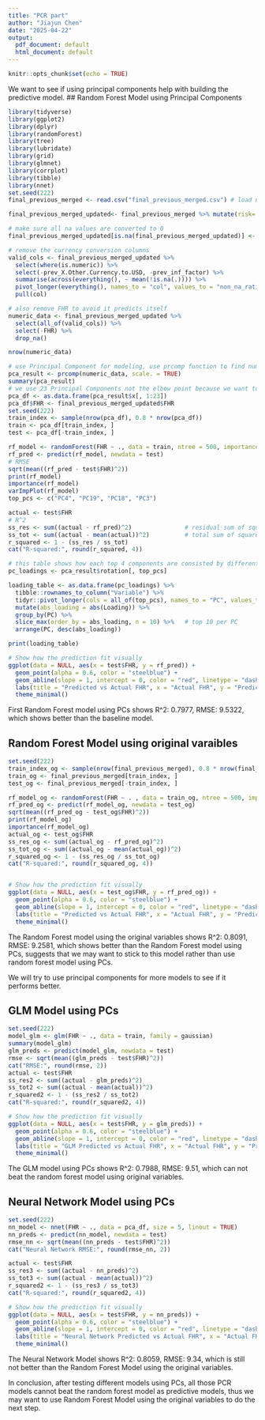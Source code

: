 ---
title: "PCR part"
author: "Jiajun Chen"
date: "2025-04-22"
output:
  pdf_document: default
  html_document: default
---

```{r setup, include=FALSE}
knitr::opts_chunk$set(echo = TRUE)
```
We want to see if using principal components help with building the predictive model.
## Random Forest Model using Principal Components
```{r}
library(tidyverse)
library(ggplot2)
library(dplyr)
library(randomForest)
library(tree)
library(lubridate)
library(grid)
library(glmnet)
library(corrplot)
library(tibble)
library(nnet)
set.seed(222)
final_previous_merged <- read.csv("final_previous_merged.csv") # load new dataset

final_previous_merged_updated<- final_previous_merged %>% mutate(risk= ifelse(FHR >= 80, "very low risk", ifelse(FHR >= 60, "low risk", ifelse(FHR>= 40, "medium risk", ifelse(FHR>=20, "high risk", "very high risk")))))

# make sure all na values are converted to 0
final_previous_merged_updated[is.na(final_previous_merged_updated)] <- 0

# remove the currency conversion columns
valid_cols <- final_previous_merged_updated %>%
  select(where(is.numeric)) %>%
  select(-prev_X.Other.Currency.to.USD, -prev_inf_factor) %>%
  summarise(across(everything(), ~ mean(!is.na(.)))) %>%
  pivot_longer(everything(), names_to = "col", values_to = "non_na_ratio") %>%
  pull(col)

# also remove FHR to avoid it predicts itself
numeric_data <- final_previous_merged_updated %>%
  select(all_of(valid_cols)) %>%
  select(-FHR) %>%
  drop_na()

nrow(numeric_data)

# use Principal Component for modeling, use prcomp function to find number of PCs being used
pca_result <- prcomp(numeric_data, scale. = TRUE)
summary(pca_result)
# we use 23 Principal Components not the elbow point because we want to maximize the accuracy 
pca_df <- as.data.frame(pca_result$x[, 1:23])
pca_df$FHR <- final_previous_merged_updated$FHR
set.seed(222)
train_index <- sample(nrow(pca_df), 0.8 * nrow(pca_df))
train <- pca_df[train_index, ]
test <- pca_df[-train_index, ]

rf_model <- randomForest(FHR ~ ., data = train, ntree = 500, importance = TRUE)
rf_pred <- predict(rf_model, newdata = test)
# RMSE
sqrt(mean((rf_pred - test$FHR)^2))
print(rf_model)
importance(rf_model)
varImpPlot(rf_model)
top_pcs <- c("PC4", "PC19", "PC18", "PC3")

actual <- test$FHR
# R^2
ss_res <- sum((actual - rf_pred)^2)               # residual sum of squares
ss_tot <- sum((actual - mean(actual))^2)          # total sum of squares
r_squared <- 1 - (ss_res / ss_tot)
cat("R-squared:", round(r_squared, 4))

# this table shows how each top 4 components are consisted by different variables
pc_loadings <- pca_result$rotation[, top_pcs]

loading_table <- as.data.frame(pc_loadings) %>%
  tibble::rownames_to_column("Variable") %>%
  tidyr::pivot_longer(cols = all_of(top_pcs), names_to = "PC", values_to = "Loading") %>%
  mutate(abs_loading = abs(Loading)) %>%
  group_by(PC) %>%
  slice_max(order_by = abs_loading, n = 10) %>%   # top 10 per PC
  arrange(PC, desc(abs_loading))

print(loading_table)

# Show how the prediction fit visually
ggplot(data = NULL, aes(x = test$FHR, y = rf_pred)) +
  geom_point(alpha = 0.6, color = "steelblue") +
  geom_abline(slope = 1, intercept = 0, color = "red", linetype = "dashed") +
  labs(title = "Predicted vs Actual FHR", x = "Actual FHR", y = "Predicted FHR") +
  theme_minimal()
```
First Random Forest model using PCs shows R^2: 0.7977, RMSE: 9.5322, which shows better
than the baseline model.

## Random Forest Model using original varaibles
```{r}
set.seed(222)
train_index_og <- sample(nrow(final_previous_merged), 0.8 * nrow(final_previous_merged))
train_og <- final_previous_merged[train_index, ]
test_og <- final_previous_merged[-train_index, ]

rf_model_og <- randomForest(FHR ~ . , data = train_og, ntree = 500, importance = TRUE )
rf_pred_og <- predict(rf_model_og, newdata = test_og)
sqrt(mean((rf_pred_og - test_og$FHR)^2))
print(rf_model_og)
importance(rf_model_og)
actual_og <- test_og$FHR
ss_res_og <- sum((actual_og - rf_pred_og)^2)
ss_tot_og <- sum((actual_og - mean(actual_og))^2)
r_squared_og <- 1 - (ss_res_og / ss_tot_og)
cat("R-squared:", round(r_squared_og, 4))


# Show how the prediction fit visually
ggplot(data = NULL, aes(x = test_og$FHR, y = rf_pred_og)) +
  geom_point(alpha = 0.6, color = "steelblue") +
  geom_abline(slope = 1, intercept = 0, color = "red", linetype = "dashed") +
  labs(title = "Predicted vs Actual FHR", x = "Actual FHR", y = "Predicted FHR") +
  theme_minimal()
```
The Random Forest model using the original variables shows R^2: 0.8091, RMSE: 9.2581, which shows better than the Random Forest model using PCs, suggests that we may want to stick to this model
rather than use random forest model using PCs.

We will try to use principal components for more models to see if it performs better.

## GLM Model using PCs
```{r}
set.seed(222)
model_glm <- glm(FHR ~ ., data = train, family = gaussian)
summary(model_glm)
glm_preds <- predict(model_glm, newdata = test)
rmse <- sqrt(mean((glm_preds - test$FHR)^2))
cat("RMSE:", round(rmse, 2))
actual <- test$FHR
ss_res2 <- sum((actual - glm_preds)^2)
ss_tot2 <- sum((actual - mean(actual))^2)
r_squared2 <- 1 - (ss_res2 / ss_tot2)
cat("R-squared:", round(r_squared2, 4))

# Show how the prediction fit visually
ggplot(data = NULL, aes(x = test$FHR, y = glm_preds)) +
  geom_point(alpha = 0.6, color = "steelblue") +
  geom_abline(slope = 1, intercept = 0, color = "red", linetype = "dashed") +
  labs(title = "GLM Predicted vs Actual FHR", x = "Actual FHR", y = "Predicted FHR") +
  theme_minimal()

```
The GLM model using PCs shows R^2: 0.7988, RMSE: 9.51, which can not beat the random
forest model using original variables.

## Neural Network Model using PCs

```{r}
set.seed(222)
nn_model <- nnet(FHR ~ ., data = pca_df, size = 5, linout = TRUE)
nn_preds <- predict(nn_model, newdata = test)
rmse_nn <- sqrt(mean((nn_preds - test$FHR)^2))
cat("Neural Network RMSE:", round(rmse_nn, 2))

actual <- test$FHR
ss_res3 <- sum((actual - nn_preds)^2)
ss_tot3 <- sum((actual - mean(actual))^2)
r_squared2 <- 1 - (ss_res3 / ss_tot3)
cat("R-squared:", round(r_squared2, 4))

# Show how the prediction fit visually
ggplot(data = NULL, aes(x = test$FHR, y = nn_preds)) +
  geom_point(alpha = 0.6, color = "steelblue") +
  geom_abline(slope = 1, intercept = 0, color = "red", linetype = "dashed") +
  labs(title = "Neural Network Predicted vs Actual FHR", x = "Actual FHR", y = "Predicted FHR") +
  theme_minimal()

```
The Neural Network Model shows R^2: 0.8059, RMSE: 9.34, which is still not better
than the Random Forest Model using the original variables.


In conclusion, after testing different models using PCs, all those PCR models cannot beat
the random forest model as predictive models, thus we may want to use Random Forest Model
using the original variables to do the next step.
